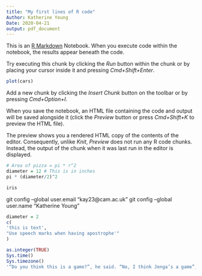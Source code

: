 ```yaml
---
title: "My first lines of R code"
Author: Katherine Young 
Date: 2020-04-21
output: pdf_document 
---
```


This is an [R Markdown](http://rmarkdown.rstudio.com) Notebook. When you execute code within the notebook, the results appear beneath the code. 

Try executing this chunk by clicking the *Run* button within the chunk or by placing your cursor inside it and pressing *Cmd+Shift+Enter*. 

```r
plot(cars)
```

Add a new chunk by clicking the *Insert Chunk* button on the toolbar or by pressing *Cmd+Option+I*.

When you save the notebook, an HTML file containing the code and output will be saved alongside it (click the *Preview* button or press *Cmd+Shift+K* to preview the HTML file). 

The preview shows you a rendered HTML copy of the contents of the editor. Consequently, unlike *Knit*, *Preview* does not run any R code chunks. Instead, the output of the chunk when it was last run in the editor is displayed.

```r
# Area of pizza = pi * r^2
diameter = 12 # This is in inches
pi * (diameter/2)^2
```


```r
iris
```

  git config --global user.email "kay23@cam.ac.uk"
  git config --global user.name "Katherine Young"
  
  
```r
diameter = 2
c(
'this is text',
"Use speech marks when having apostrophe'"
)


```
  
  
  
  
```r
as.integer(TRUE)
Sys.time()
Sys.timezone()
'“Do you think this is a game?”, he said. “No, I think Jenga’s a game”, Archer responded.'


```
 
  
  
  
  
  
  
  
  
  
